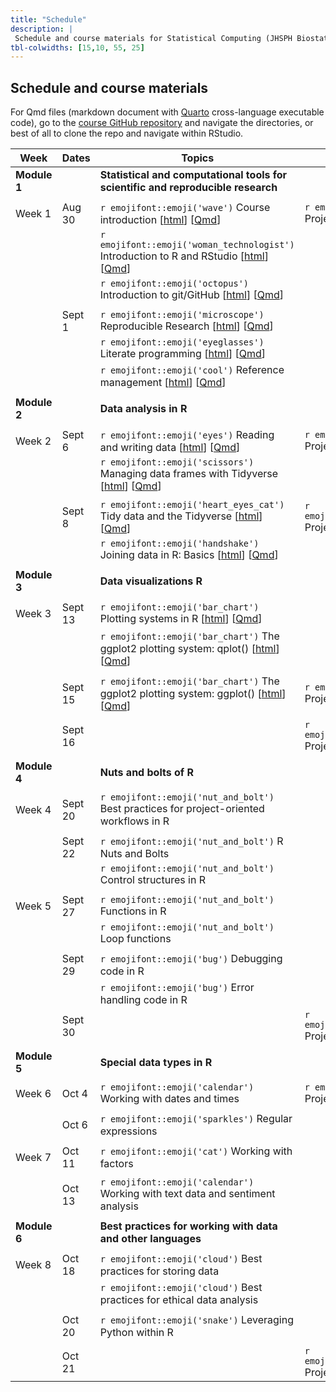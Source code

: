 ```yaml
---
title: "Schedule"
description: |
 Schedule and course materials for Statistical Computing (JHSPH Biostatistics 140.776 Fall 2022).
tbl-colwidths: [15,10, 55, 25]
---
```


## Schedule and course materials

For Qmd files (markdown document with [Quarto](https://quarto.org/docs/authoring/markdown-basics.html) cross-language executable code), go to the [course GitHub repository](https://github.com/stephaniehicks/jhustatcomputing2022) and navigate the directories, or best of all to clone the repo and navigate within RStudio.

::: column-page
| Week         | Dates   | Topics                                                                                                                                                                                                                                                                                     | Projects                                                                                                                                                                                                            |     |
|---------------|---------------|---------------|---------------|---------------|
| **Module 1** |         | **Statistical and computational tools for scientific and reproducible research**                                                                                                                                                                                                           |                                                                                                                                                                                                                     |     |
|              |         |                                                                                                                                                                                                                                                                                            |                                                                                                                                                                                                                     |     |
| Week 1       | Aug 30  | `r emojifont::emoji('wave')` Course introduction \[[html](posts/welcome/index.qmd)\] \[[Qmd](https://github.com/stephaniehicks/jhustatcomputing2022/blob/main/posts/welcome/index.qmd)\]                                                                                                   | `r emojifont::emoji('palm_tree')` Project 0 \[[html](projects/2022-08-30-project-0/index.qmd)\] \[[Qmd](https://github.com/stephaniehicks/jhustatcomputing2022/blob/main/projects/2022-08-30-project-0/index.qmd)\] |     |
|              |         | `r emojifont::emoji('woman_technologist')` Introduction to R and RStudio \[[html](posts/2022-08-30-introduction-to-r-and-rstudio/index.qmd)\] \[[Qmd](https://github.com/stephaniehicks/jhustatcomputing2022/blob/main/posts/2022-08-30-introduction-to-r-and-rstudio/index.qmd)\]         |                                                                                                                                                                                                                     |     |
|              |         | `r emojifont::emoji('octopus')` Introduction to git/GitHub \[[html](posts/2022-08-30-introduction-to-gitgithub/index.qmd)\] \[[Qmd](https://github.com/stephaniehicks/jhustatcomputing2022/blob/main/posts/2022-08-30-introduction-to-gitgithub/index.qmd)\]                               |                                                                                                                                                                                                                     |     |
|              |         |                                                                                                                                                                                                                                                                                            |                                                                                                                                                                                                                     |     |
|              | Sept 1  | `r emojifont::emoji('microscope')` Reproducible Research \[[html](posts/2022-09-01-reproducible-research/index.qmd)\] \[[Qmd](https://github.com/stephaniehicks/jhustatcomputing2022/blob/main/posts/2022-09-01-reproducible-research/index.qmd)\]                                         |                                                                                                                                                                                                                     |     |
|              |         | `r emojifont::emoji('eyeglasses')` Literate programming \[[html](posts/2022-09-01-literate-programming/index.qmd)\] \[[Qmd](https://github.com/stephaniehicks/jhustatcomputing2022/blob/main/posts/2022-09-01-literate-programming/index.qmd)\]                                            |                                                                                                                                                                                                                     |     |
|              |         | `r emojifont::emoji('cool')` Reference management \[[html](posts/2022-09-01-reference-management/index.qmd)\] \[[Qmd](https://github.com/stephaniehicks/jhustatcomputing2022/blob/main/posts/2022-09-01-reference-management/index.qmd)\]                                                  |                                                                                                                                                                                                                     |     |
|              |         |                                                                                                                                                                                                                                                                                            |                                                                                                                                                                                                                     |     |
| **Module 2** |         | **Data analysis in R**                                                                                                                                                                                                                                                                     |                                                                                                                                                                                                                     |     |
|              |         |                                                                                                                                                                                                                                                                                            |                                                                                                                                                                                                                     |     |
| Week 2       | Sept 6  | `r emojifont::emoji('eyes')` Reading and writing data \[[html](posts/2022-09-06-reading-and-writing-data/index.qmd)\] \[[Qmd](https://github.com/stephaniehicks/jhustatcomputing2022/blob/main/posts/2022-09-06-reading-and-writing-data/index.qmd)\]                                      | `r emojifont::emoji('palm_tree')` Project 1 \[[html](projects/2022-09-06-project-1/index.qmd)\] \[[Qmd](https://github.com/stephaniehicks/jhustatcomputing2022/blob/main/projects/2022-09-06-project-1/index.qmd)\] |     |
|              |         | `r emojifont::emoji('scissors')` Managing data frames with Tidyverse \[[html](posts/2022-09-06-managing-data-frames-with-tidyverse/index.qmd)\] \[[Qmd](https://github.com/stephaniehicks/jhustatcomputing2022/blob/main/posts/2022-09-06-managing-data-frames-with-tidyverse/index.qmd)\] |                                                                                                                                                                                                                     |     |
|              |         |                                                                                                                                                                                                                                                                                            |                                                                                                                                                                                                                     |     |
|              | Sept 8  | `r emojifont::emoji('heart_eyes_cat')` Tidy data and the Tidyverse \[[html](posts/2022-09-08-tidy-data-and-the-tidyverse/index.qmd)\] \[[Qmd](https://github.com/stephaniehicks/jhustatcomputing2022/blob/main/posts/2022-09-08-tidy-data-and-the-tidyverse/index.qmd)\]                   | `r emojifont::emoji('fallen_leaf')` Project 0 due                                                                                                                                                                   |     |
|              |         | `r emojifont::emoji('handshake')` Joining data in R: Basics \[[html](posts/2022-09-08-joining-data-in-r/index.qmd)\] \[[Qmd](https://github.com/stephaniehicks/jhustatcomputing2022/blob/main/posts/2022-09-08-joining-data-in-r/index.qmd)\]                                              |                                                                                                                                                                                                                     |     |
|              |         |                                                                                                                                                                                                                                                                                            |                                                                                                                                                                                                                     |     |
| **Module 3** |         | **Data visualizations R**                                                                                                                                                                                                                                                                  |                                                                                                                                                                                                                     |     |
|              |         |                                                                                                                                                                                                                                                                                            |                                                                                                                                                                                                                     |     |
| Week 3       | Sept 13 | `r emojifont::emoji('bar_chart')` Plotting systems in R \[[html](posts/2022-09-13-plotting-systems/index.qmd)\] \[[Qmd](https://github.com/stephaniehicks/jhustatcomputing2022/blob/main/posts/2022-09-13-plotting-systems/index.qmd)\]                                                    |                                                                                                                                                                                                                     |     |
|              |         | `r emojifont::emoji('bar_chart')` The ggplot2 plotting system: qplot() \[[html](posts/2022-09-13-ggplot2-plotting-system-part-1/index.qmd)\] \[[Qmd](https://github.com/stephaniehicks/jhustatcomputing2022/blob/main/posts/2022-09-13-ggplot2-plotting-system-part-1/index.qmd)\]         |                                                                                                                                                                                                                     |     |
|              |         |                                                                                                                                                                                                                                                                                            |                                                                                                                                                                                                                     |     |
|              | Sept 15 | `r emojifont::emoji('bar_chart')` The ggplot2 plotting system: ggplot() \[[html](posts/2022-09-15-ggplot2-plotting-system-part-2/index.qmd)\] \[[Qmd](https://github.com/stephaniehicks/jhustatcomputing2022/blob/main/posts/2022-09-15-ggplot2-plotting-system-part-2/index.qmd)\]        | `r emojifont::emoji('palm_tree')` Project 2   \[[html](projects/2022-09-15-project-2/index.qmd)\] \[[Qmd](https://github.com/stephaniehicks/jhustatcomputing2022/blob/main/projects/2022-09-15-project-2/index.qmd)\]                                                                                                                                                                       |     |
|              |         |                                                                                                                                                                                                                                                                                            |                                                                                                                                                                                                                     |     |
|              | Sept 16 |                                                                                                                                                                                                                                                                                            | `r emojifont::emoji('fallen_leaf')` Project 1 due                                                                                                                                                                   |     |
|              |         |                                                                                                                                                                                                                                                                                            |                                                                                                                                                                                                                     |     |
| **Module 4** |         | **Nuts and bolts of R**                                                                                                                                                                                                                                                                    |                                                                                                                                                                                                                     |     |
|              |         |                                                                                                                                                                                                                                                                                            |                                                                                                                                                                                                                     |     |
| Week 4       | Sept 20 | `r emojifont::emoji('nut_and_bolt')` Best practices for project-oriented workflows in R                                                                                                                                                                                                    |                                                                                                                                                                                                                     |     |
|              |         |                                                                                                                                                                                                                                                                                            |                                                                                                                                                                                                                     |     |
|              | Sept 22 | `r emojifont::emoji('nut_and_bolt')` R Nuts and Bolts                                                                                                                                                                                                                                      |                                                                                                                                                                                                                     |     |
|              |         | `r emojifont::emoji('nut_and_bolt')` Control structures in R                                                                                                                                                                                                                               |                                                                                                                                                                                                                     |     |
|              |         |                                                                                                                                                                                                                                                                                            |                                                                                                                                                                                                                     |     |
| Week 5       | Sept 27 | `r emojifont::emoji('nut_and_bolt')` Functions in R                                                                                                                                                                                                                                        |                                                                                                                                                                                                                     |     |
|              |         | `r emojifont::emoji('nut_and_bolt')` Loop functions                                                                                                                                                                                                                                        |                                                                                                                                                                                                                     |     |
|              |         |                                                                                                                                                                                                                                                                                            |                                                                                                                                                                                                                     |     |
|              | Sept 29 | `r emojifont::emoji('bug')` Debugging code in R                                                                                                                                                                                                                                            |                                                                                                                                                                                                                     |     |
|              |         | `r emojifont::emoji('bug')` Error handling code in R                                                                                                                                                                                                                                       |                                                                                                                                                                                                                     |     |
|              | Sept 30 |                                                                                                                                                                                                                                                                                            | `r emojifont::emoji('fallen_leaf')` Project 2 due                                                                                                                                                                   |     |
|              |         |                                                                                                                                                                                                                                                                                            |                                                                                                                                                                                                                     |     |
| **Module 5** |         | **Special data types in R**                                                                                                                                                                                                                                                                |                                                                                                                                                                                                                     |     |
|              |         |                                                                                                                                                                                                                                                                                            |                                                                                                                                                                                                                     |     |
| Week 6       | Oct 4   | `r emojifont::emoji('calendar')` Working with dates and times                                                                                                                                                                                                                              | `r emojifont::emoji('palm_tree')` Project 3                                                                                                                                                                         |     |
|              |         |                                                                                                                                                                                                                                                                                            |                                                                                                                                                                                                                     |     |
|              | Oct 6   | `r emojifont::emoji('sparkles')` Regular expressions                                                                                                                                                                                                                                       |                                                                                                                                                                                                                     |     |
|              |         |                                                                                                                                                                                                                                                                                            |                                                                                                                                                                                                                     |     |
| Week 7       | Oct 11  | `r emojifont::emoji('cat')` Working with factors                                                                                                                                                                                                                                           |                                                                                                                                                                                                                     |     |
|              |         |                                                                                                                                                                                                                                                                                            |                                                                                                                                                                                                                     |     |
|              | Oct 13  | `r emojifont::emoji('calendar')` Working with text data and sentiment analysis                                                                                                                                                                                                             |                                                                                                                                                                                                                     |     |
|              |         |                                                                                                                                                                                                                                                                                            |                                                                                                                                                                                                                     |     |
| **Module 6** |         | **Best practices for working with data and other languages**                                                                                                                                                                                                                               |                                                                                                                                                                                                                     |     |
|              |         |                                                                                                                                                                                                                                                                                            |                                                                                                                                                                                                                     |     |
| Week 8       | Oct 18  | `r emojifont::emoji('cloud')` Best practices for storing data                                                                                                                                                                                                                              |                                                                                                                                                                                                                     |     |
|              |         | `r emojifont::emoji('cloud')` Best practices for ethical data analysis                                                                                                                                                                                                                     |                                                                                                                                                                                                                     |     |
|              |         |                                                                                                                                                                                                                                                                                            |                                                                                                                                                                                                                     |     |
|              | Oct 20  | `r emojifont::emoji('snake')` Leveraging Python within R                                                                                                                                                                                                                                   |                                                                                                                                                                                                                     |     |
|              |         |                                                                                                                                                                                                                                                                                            |                                                                                                                                                                                                                     |     |
|              | Oct 21  |                                                                                                                                                                                                                                                                                            | `r emojifont::emoji('fallen_leaf')` Project 3 due                                                                                                                                                                   |     |
:::
